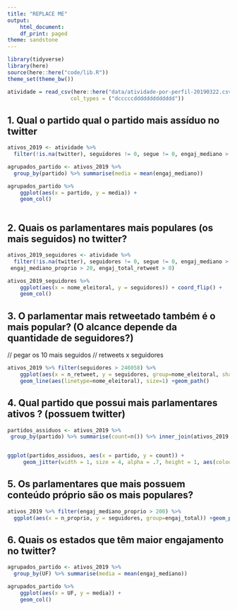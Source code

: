 ```yaml
---
title: "REPLACE ME"
output:
    html_document:
    df_print: paged
theme: sandstone
---
```


```r
library(tidyverse)
library(here)
source(here::here("code/lib.R"))
theme_set(theme_bw())
```

```r
atividade = read_csv(here::here("data/atividade-por-perfil-20190322.csv"), 
                    col_types = ("dcccccddddddddddddd")) 

```

## 1.  Qual o partido qual o partido mais assíduo  no twitter

```r

ativos_2019 <- atividade %>% 
  filter(!is.na(twitter), seguidores != 0, segue != 0, engaj_mediano > 20, engaj_mediano_proprio > 20, engaj_total_retweet > 0)

agrupados_partido <- ativos_2019 %>%
  group_by(partido) %>% summarise(media = mean(engaj_mediano))

agrupados_partido %>%
    ggplot(aes(x = partido, y = media)) +
    geom_col()
  

```


## 2. Quais os parlamentares mais populares (os mais seguidos) no twitter? 

```r

ativos_2019_seguidores <- atividade %>% 
  filter(!is.na(twitter), seguidores != 0, segue != 0, engaj_mediano > 20, seguidores >= 200914,
 engaj_mediano_proprio > 20, engaj_total_retweet > 0)

ativos_2019_seguidores %>%
    ggplot(aes(x = nome_eleitoral, y = seguidores)) + coord_flip() +
    geom_col()

```


## 3. O parlamentar mais retweetado também é o mais popular? (O alcance depende da quantidade de seguidores?)

// pegar os 10 mais seguidos
// retweets x seguidores 


```r
ativos_2019 %>% filter(seguidores > 246058) %>%
    ggplot(aes(x = n_retweet, y = seguidores, group=nome_eleitoral, shape=nome_eleitoral, colour=nome_eleitoral)) +
    geom_line(aes(linetype=nome_eleitoral), size=1) +geom_path()


```


## 4. Qual partido que possui mais parlamentares ativos ? (possuem twitter)

```r

partidos_assiduos <- ativos_2019 %>% 
 group_by(partido) %>% summarise(count=n()) %>% inner_join(ativos_2019, by='partido')


ggplot(partidos_assiduos, aes(x = partido, y = count)) +    
     geom_jitter(width = 1, size = 4, alpha = .7, height = 1, aes(colour = partido))
```
## 5. Os parlamentares que mais possuem conteúdo próprio são os mais populares?

```r
ativos_2019 %>% filter(engaj_mediano_proprio > 200) %>%
  ggplot(aes(x = n_proprio, y = seguidores, group=engaj_total)) +geom_point(aes(size = engaj_total), alpha =.5, color="blue")


```

## 6. Quais os estados que têm maior engajamento no twitter?
```r

agrupados_partido <- ativos_2019 %>%
  group_by(UF) %>% summarise(media = mean(engaj_mediano))

agrupados_partido %>%
    ggplot(aes(x = UF, y = media)) +
    geom_col()
  

```

